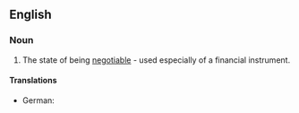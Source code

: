 ==English==

===Noun===
{{en-noun|~|negotiabilities}}

# The state of being [[negotiable]] - used especially of a financial instrument.

====Translations====
{{trans-top|state of being negotiable}}
* German: {{t|de|Verhandelbarkeit|f}} {{qualifier|general sense, not finance}}
{{trans-mid}}
{{trans-bottom}}